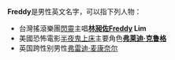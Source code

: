'''Freddy'''是男性英文名字，可以指下列人物：
*台灣搖滾樂團[[閃靈樂團|閃靈]]主唱'''[[林昶佐|林昶佐]]Freddy Lim'''
*美國恐怖電影[[半夜鬼上床|半夜鬼上床]]主要角色'''[[弗莱迪·克鲁格|弗莱迪·克鲁格]]'''
*英国跨性别男性[[弗雷迪·麦康奈尔|弗雷迪·麦康奈尔]]

{{disambig|Cat=非中文名称消歧义}}
